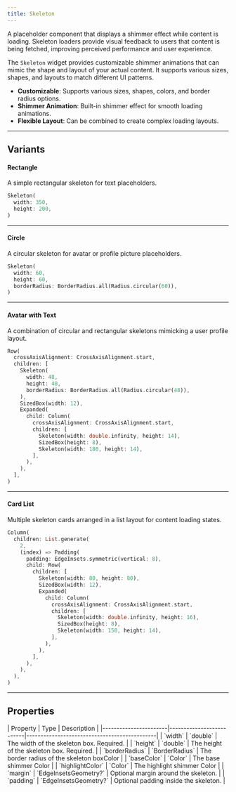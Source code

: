```yaml
---
title: Skeleton
---
```



A placeholder component that displays a shimmer effect while content is loading. Skeleton loaders provide visual feedback to users that content is being fetched, improving perceived performance and user experience.

The `Skeleton` widget provides customizable shimmer animations that can mimic the shape and layout of your actual content. It supports various sizes, shapes, and layouts to match different UI patterns.

- **Customizable**: Supports various sizes, shapes, colors, and border radius options.
- **Shimmer Animation**: Built-in shimmer effect for smooth loading animations.
- **Flexible Layout**: Can be combined to create complex loading layouts.

---

## Variants

#### Rectangle
A simple rectangular skeleton for text placeholders.

<Preview src="skeleton?style=rectangle">

```dart
Skeleton(
  width: 350,
  height: 200,
)
```

</Preview>

---

#### Circle
A circular skeleton for avatar or profile picture placeholders.

<Preview src="skeleton?style=circle">

```dart
Skeleton(
  width: 60,
  height: 60,
  borderRadius: BorderRadius.all(Radius.circular(60)),
)
```

</Preview>

---

#### Avatar with Text
A combination of circular and rectangular skeletons mimicking a user profile layout.

<Preview src="skeleton?style=avatarWithText">

```dart
Row(
  crossAxisAlignment: CrossAxisAlignment.start,
  children: [
    Skeleton(
      width: 48,
      height: 48,
      borderRadius: BorderRadius.all(Radius.circular(48)),
    ),
    SizedBox(width: 12),
    Expanded(
      child: Column(
        crossAxisAlignment: CrossAxisAlignment.start,
        children: [
          Skeleton(width: double.infinity, height: 14),
          SizedBox(height: 8),
          Skeleton(width: 180, height: 14),
        ],
      ),
    ),
  ],
)
```

</Preview>

---

#### Card List
Multiple skeleton cards arranged in a list layout for content loading states.

<Preview src="skeleton?style=cardList" minHeight="300px">

```dart
Column(
  children: List.generate(
    2,
    (index) => Padding(
      padding: EdgeInsets.symmetric(vertical: 8),
      child: Row(
        children: [
          Skeleton(width: 80, height: 80),
          SizedBox(width: 12),
          Expanded(
            child: Column(
              crossAxisAlignment: CrossAxisAlignment.start,
              children: [
                Skeleton(width: double.infinity, height: 16),
                SizedBox(height: 8),
                Skeleton(width: 150, height: 14),
              ],
            ),
          ),
        ],
      ),
    ),
  ),
)
```

</Preview>

---

## Properties

<div class="docs-table">
| Property              | Type                     | Description                                  |
|-----------------------|--------------------------|----------------------------------------------|
| `width`               | `double`                 | The width of the skeleton box. Required.     |
| `height`              | `double`                 | The height of the skeleton box. Required.    |
| `borderRadius`        | `BorderRadius`           | The border radius of the skeleton boxColor   |
| `baseColor`           | `Color`                  | The base shimmer Color                       |
| `highlightColor`      | `Color`                  | The highlight shimmer Color                  |
| `margin`              | `EdgeInsetsGeometry?`    | Optional margin around the skeleton.         |
| `padding`             | `EdgeInsetsGeometry?`    | Optional padding inside the skeleton.        |
</div>
